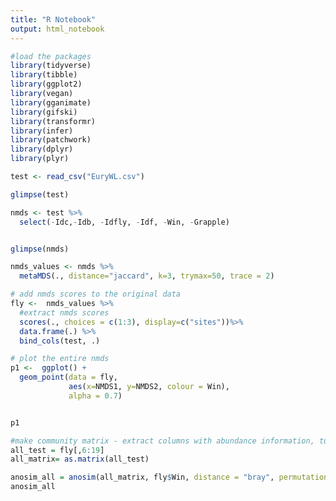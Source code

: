 ```yaml
---
title: "R Notebook"
output: html_notebook
---
```


```r
#load the packages 
library(tidyverse)
library(tibble)
library(ggplot2)
library(vegan)
library(gganimate)
library(gifski)
library(transformr)
library(infer)
library(patchwork)
library(dplyr)
library(plyr)
```

```r
test <- read_csv("EuryWL.csv")
```



```r

glimpse(test)
```

```r
nmds <- test %>%
  select(-Idc,-Idb, -Idfly, -Idf, -Win, -Grapple)



```

```r
glimpse(nmds)
```

```r
nmds_values <- nmds %>%
  metaMDS(., distance="jaccard", k=3, trymax=50, trace = 2)
```


```r
# add nmds scores to the original data
fly <-  nmds_values %>% 
  #extract nmds scores 
  scores(., choices = c(1:3), display=c("sites"))%>%
  data.frame(.) %>%
  bind_cols(test, .)
```

```r
# plot the entire nmds 
p1 <-  ggplot() +
  geom_point(data = fly, 
             aes(x=NMDS1, y=NMDS2, colour = Win), 
             alpha = 0.7)


p1
```

```r
#make community matrix - extract columns with abundance information, turn data frame into matrix
all_test = fly[,6:19]
all_matrix= as.matrix(all_test)

anosim_all = anosim(all_matrix, fly$Win, distance = "bray", permutations = 9999)
anosim_all
```

